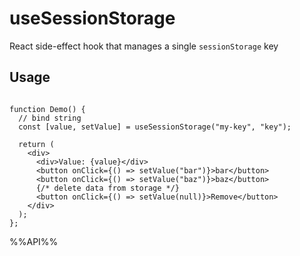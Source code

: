 # useSessionStorage

React side-effect hook that manages a single `sessionStorage` key


## Usage

```tsx live

function Demo() {
  // bind string
  const [value, setValue] = useSessionStorage("my-key", "key");

  return (
    <div>
      <div>Value: {value}</div>
      <button onClick={() => setValue("bar")}>bar</button>
      <button onClick={() => setValue("baz")}>baz</button>
      {/* delete data from storage */}
      <button onClick={() => setValue(null)}>Remove</button>
    </div>
  );
};

```

%%API%%